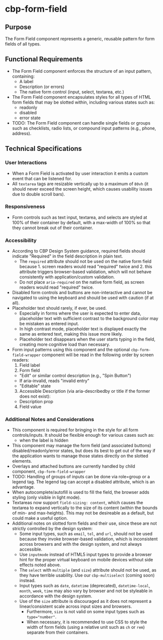 
<Meta title="Components/Form Fields/Specifications" />

# cbp-form-field

## Purpose

The Form Field component represents a generic, reusable pattern for form fields of all types.

## Functional Requirements

* The Form Field component enforces the structure of an input pattern, containing:
  * A label
  * Description (or errors)
  * The native form control (input, select, textarea, etc.)
* The Form Field component encapsulates styles for all types of HTML form fields that may be slotted within, including various states such as:
  * readonly
  * disabled
  * error state
* TODO: The Form Field component can handle single fields or groups such as checklists, radio lists, or compound input patterns (e.g., phone, address).

## Technical Specifications

### User Interactions

* When a Form Field is activated by user interaction it emits a custom event that can be listened for.
* All `textarea` tags are resizable vertically up to a maximum of `80vh` (it should never exceed the screen height, which causes usability issues due to double scroll bars).

### Responsiveness

* Form controls such as text input, textarea, and selects are styled at 100% of their container by default, with a max-width of 100% so that they cannot break out of their container.

### Accessibility

* According to CBP Design System guidance, required fields should indicate "Required" in the field description in plain text.
  * The `required` attribute should not be used on the native form field because 1. screen readers would read "required" twice and 2. this attribute triggers browser-based validation, which will not behave consistently with application/custom validation.
  * Do not place `aria-required` on the native form field, as screen readers would read "required" twice.
* Disabled form controls and buttons are non-interactive and cannot be navigated to using the keyboard and should be used with caution (if at all).
* Placeholder text should rarely, if ever, be used.
  * Especially in forms where the user is expected to enter data, placeholder text with sufficient contrast to the background color may be mistaken as entered input.
  * In high contrast mode, placeholder text is displayed exactly the same as entered text, making this issue more likely.
  * Placeholder text disappears when the user starts typing in the field, creating more cognitive load than necessary.
* Form input patterns using this component and the optional `cbp-form-field-wrapper` component will be read in the following order by screen readers:
  1. Field label
  2. Form field
    * "Edit" or similar control description (e.g., "Spin Button")
    * If aria-invalid, reads "invalid entry"
    * "Editable" state
  3. Accessible Description (via aria-describedby or title if the former does not exist):
    * Description prop
  4. Field value

### Additional Notes and Considerations

* This component is required for bringing in the style for all form controls/inputs. It should be flexible enough for various cases such as:
  * when the label is hidden
* This component may manage the form field (and associated buttons) disabled/readonly/error states, but does its best to get out of the way if the application wants to manage those states directly on the slotted elements.
* Overlays and attached buttons are currently handled by child component, `cbp-form-field-wrapper`
* TODO: Handling of groups of inputs can be done via role=group or a legend tag. The legend tag can accept a disabled attribute, which is an advantage.
* When autocomplete/autofill is used to fill the field, the browser adds styling (only visible in light mode).
* Textareas now support `field-sizing: content`, which causes the textarea to expand vertically to the size of its content (within the bounds of min- and max-heights). This may not be desireable as a default, but could make a useful option.
* Additional notes on slotted form fields and their use, since these are not strictly controlled by the design system:
  * Some input types, such as `email`, `tel`, and `url`, should not be used because they invoke browser-based validation, which is inconsistent across browsers and with the design system, and not always accessible.
  * Use `inputmode` instead of HTML5 input types to provide a browser hint for the proper virtual keyboard on mobile devices without side effects noted above.
  * The `select` with `multiple` (and `size`) attribute should not be used, as they have terrible usability. Use our `cbp-multiselect` (coming soon) instead.
  * Input types such as `date`, `datetime` (deprecated), `datetime-local`, `month`, `week`, `time` may also vary by browser and not be styleable in accordance with the design system.
  * Use of the `size` attribute is discouraged as it does not represent a linear/consistent scale across input sizes and browsers.
    * Furthermore, `size` is not valid on some input types such as `type="number"`.
    * When necessary, it is recommended to use CSS to style the width of form fields (using a relative unit such as `ch` or `rem`) separate from their containers.

